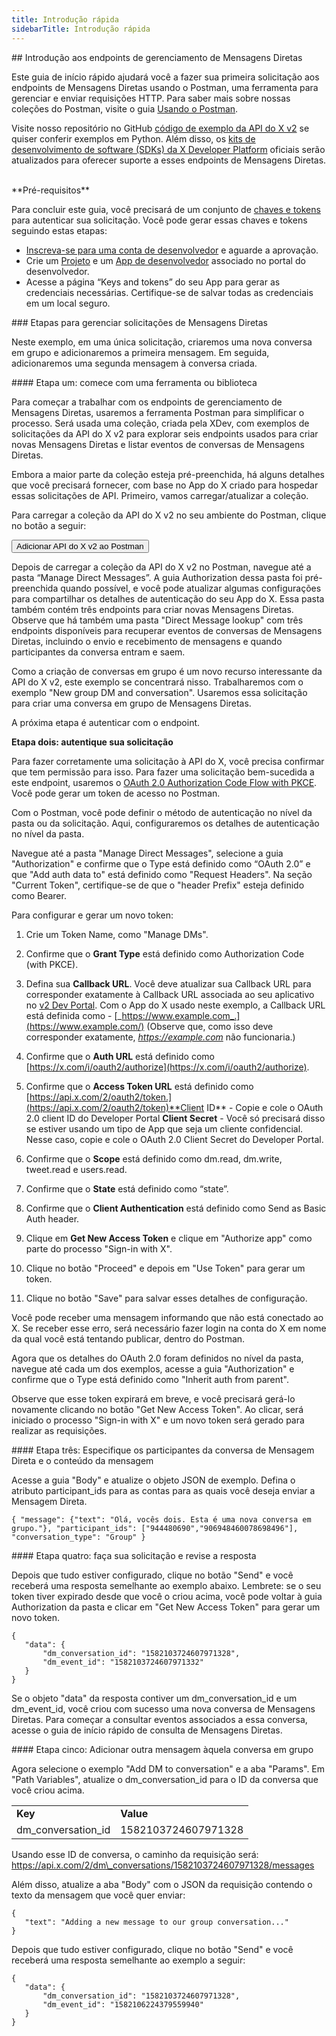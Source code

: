 ```yaml
---
title: Introdução rápida
sidebarTitle: Introdução rápida
---
```



<div id="getting-started-with-the-manage-direct-message-endpoints">
  ## Introdução aos endpoints de gerenciamento de Mensagens Diretas
</div>

Este guia de início rápido ajudará você a fazer sua primeira solicitação aos endpoints de Mensagens Diretas usando o Postman, uma ferramenta para gerenciar e enviar requisições HTTP. Para saber mais sobre nossas coleções do Postman, visite o guia [Usando o Postman](/pt-BR/tutorials/postman-getting-started).

Visite nosso repositório no GitHub [código de exemplo da API do X v2](https://github.com/xdevplatform/Twitter-API-v2-sample-code) se quiser conferir exemplos em Python. Além disso, os [kits de desenvolvimento de software (SDKs) da X Developer Platform](/pt-BR/x-api/tools-and-libraries/sdks) oficiais serão atualizados para oferecer suporte a esses endpoints de Mensagens Diretas.  

<Note>
  **Pré-requisitos**

  Para concluir este guia, você precisará de um conjunto de [chaves e tokens](/pt-BR/resources/fundamentals/authentication) para autenticar sua solicitação. Você pode gerar essas chaves e tokens seguindo estas etapas:

  - [Inscreva-se para uma conta de desenvolvedor](https://developer.x.com/en/apply-for-access) e aguarde a aprovação.
  - Crie um [Projeto](/pt-BR/resources/fundamentals/projects) e um [App de desenvolvedor](/pt-BR/resources/fundamentals/developer-apps) associado no portal do desenvolvedor.
  - Acesse a página “Keys and tokens” do seu App para gerar as credenciais necessárias. Certifique-se de salvar todas as credenciais em um local seguro.
</Note>

<div id="steps-to-building-manage-direct-message-requests">
  ### Etapas para gerenciar solicitações de Mensagens Diretas
</div>

Neste exemplo, em uma única solicitação, criaremos uma nova conversa em grupo e adicionaremos a primeira mensagem. Em seguida, adicionaremos uma segunda mensagem à conversa criada.

<div id="step-one-start-with-a-tool-or-library">
  #### Etapa um: comece com uma ferramenta ou biblioteca
</div>

Para começar a trabalhar com os endpoints de gerenciamento de Mensagens Diretas, usaremos a ferramenta Postman para simplificar o processo. Será usada uma coleção, criada pela XDev, com exemplos de solicitações da API do X v2 para explorar seis endpoints usados para criar novas Mensagens Diretas e listar eventos de conversas de Mensagens Diretas.

Embora a maior parte da coleção esteja pré-preenchida, há alguns detalhes que você precisará fornecer, com base no App do X criado para hospedar essas solicitações de API. Primeiro, vamos carregar/atualizar a coleção.

Para carregar a coleção da API do X v2 no seu ambiente do Postman, clique no botão a seguir:

<Button href="https://app.getpostman.com/run-collection/9956214-784efcda-ed4c-4491-a4c0-a26470a67400">
  Adicionar API do X v2 ao Postman
</Button>

Depois de carregar a coleção da API do X v2 no Postman, navegue até a pasta “Manage Direct Messages”. A guia Authorization dessa pasta foi pré-preenchida quando possível, e você pode atualizar algumas configurações para compartilhar os detalhes de autenticação do seu App do X. Essa pasta também contém três endpoints para criar novas Mensagens Diretas. Observe que há também uma pasta "Direct Message lookup" com três endpoints disponíveis para recuperar eventos de conversas de Mensagens Diretas, incluindo o envio e recebimento de mensagens e quando participantes da conversa entram e saem. 

Como a criação de conversas em grupo é um novo recurso interessante da API do X v2, este exemplo se concentrará nisso. Trabalharemos com o exemplo "New group DM and conversation". Usaremos essa solicitação para criar uma conversa em grupo de Mensagens Diretas.

A próxima etapa é autenticar com o endpoint.

**Etapa dois: autentique sua solicitação**

Para fazer corretamente uma solicitação à API do X, você precisa confirmar que tem permissão para isso. Para fazer uma solicitação bem-sucedida a este endpoint, usaremos o [OAuth 2.0 Authorization Code Flow with PKCE](pt-BR/resources/fundamentals/authentication#oauth-2-0-authorization-code-flow-with-pkce-2). Você pode gerar um token de acesso no Postman. 

Com o Postman, você pode definir o método de autenticação no nível da pasta ou da solicitação. Aqui, configuraremos os detalhes de autenticação no nível da pasta.

Navegue até a pasta "Manage Direct Messages", selecione a guia "Authorization" e confirme que o Type está definido como “OAuth 2.0” e que "Add auth data to" está definido como "Request Headers". Na seção "Current Token", certifique-se de que o "header Prefix" esteja definido como Bearer.  

Para configurar e gerar um novo token:

1. Crie um Token Name, como "Manage DMs".

2. Confirme que o **Grant Type** está definido como Authorization Code (with PKCE).

3. Defina sua **Callback URL**. Você deve atualizar sua Callback URL para corresponder exatamente à Callback URL associada ao seu aplicativo no [v2 Dev Portal](https://developer.x.com/en/portal/dashboard). Com o App do X usado neste exemplo, a Callback URL está definida como - [_https://www.example.com_.](https://www.example.com/) (Observe que, como isso deve corresponder exatamente, [_https://example.com_](https://example.com) não funcionaria.) 

4. Confirme que o **Auth URL** está definido como [https://x.com/i/oauth2/authorize](https://x.com/i/oauth2/authorize).

5. Confirme que o **Access Token URL** está definido como [https://api.x.com/2/oauth2/token.](https://api.x.com/2/oauth2/token)**Client ID** - Copie e cole o OAuth 2.0 client ID do Developer Portal
   **Client Secret** - Você só precisará disso se estiver usando um tipo de App que seja um cliente confidencial. Nesse caso, copie e cole o OAuth 2.0 Client Secret do Developer Portal. 

6. Confirme que o **Scope** está definido como dm.read, dm.write, tweet.read e users.read.

7. Confirme que o **State** está definido como “state”.

8. Confirme que o **Client Authentication** está definido como Send as Basic Auth header.

9. Clique em **Get New Access Token** e clique em "Authorize app" como parte do processo "Sign-in with X".

10. Clique no botão "Proceed" e depois em "Use Token" para gerar um token. 

11. Clique no botão "Save" para salvar esses detalhes de configuração.

Você pode receber uma mensagem informando que não está conectado ao X. Se receber esse erro, será necessário fazer login na conta do X em nome da qual você está tentando publicar, dentro do Postman.

Agora que os detalhes do OAuth 2.0 foram definidos no nível da pasta, navegue até cada um dos exemplos, acesse a guia "Authorization" e confirme que o Type está definido como "Inherit auth from parent".

Observe que esse token expirará em breve, e você precisará gerá-lo novamente clicando no botão "Get New Access Token". Ao clicar, será iniciado o processo "Sign-in with X" e um novo token será gerado para realizar as requisições.

<div id="step-three-specify-the-direct-message-conversation-participants-and-message-contents">
  #### Etapa três: Especifique os participantes da conversa de Mensagem Direta e o conteúdo da mensagem
</div>

Acesse a guia "Body" e atualize o objeto JSON de exemplo. Defina o atributo participant\_ids para as contas para as quais você deseja enviar a Mensagem Direta.

`{
   "message": {"text": "Olá, vocês dois. Esta é uma nova conversa em grupo."},
   "participant_ids": ["944480690","906948460078698496"],
   "conversation_type": "Group"
}`

<div id="step-four-make-your-request-and-review-the-response">
  #### Etapa quatro: faça sua solicitação e revise a resposta
</div>

Depois que tudo estiver configurado, clique no botão "Send" e você receberá uma resposta semelhante ao exemplo abaixo. Lembrete: se o seu token tiver expirado desde que você o criou acima, você pode voltar à guia Authorization da pasta e clicar em "Get New Access Token" para gerar um novo token.

```
{
   "data": {
       "dm_conversation_id": "1582103724607971328",
       "dm_event_id": "1582103724607971332"
   }
}
```

Se o objeto "data" da resposta contiver um dm\_conversation\_id e um dm\_event\_id, você criou com sucesso uma nova conversa de Mensagens Diretas. Para começar a consultar eventos associados a essa conversa, acesse o guia de início rápido de consulta de Mensagens Diretas.

<div id="step-five-add-another-message-to-that-group-conversation">
  #### Etapa cinco: Adicionar outra mensagem àquela conversa em grupo
</div>

Agora selecione o exemplo "Add DM to conversation" e a aba "Params". Em "Path Variables", atualize o dm\_conversation\_id para o ID da conversa que você criou acima.

|     |     |
| :--- | :--- |
| **Key** | **Value** |
| dm\_conversation\_id | 1582103724607971328 |

Usando esse ID de conversa, o caminho da requisição será: https://api.x.com/2/dm\_conversations/1582103724607971328/messages

Além disso, atualize a aba "Body" com o JSON da requisição contendo o texto da mensagem que você quer enviar:

```
{
   "text": "Adding a new message to our group conversation..."
}
```

Depois que tudo estiver configurado, clique no botão "Send" e você receberá uma resposta semelhante ao exemplo a seguir:

```
{
   "data": {
       "dm_conversation_id": "1582103724607971328",
       "dm_event_id": "1582106224379559940"
   }
}
```